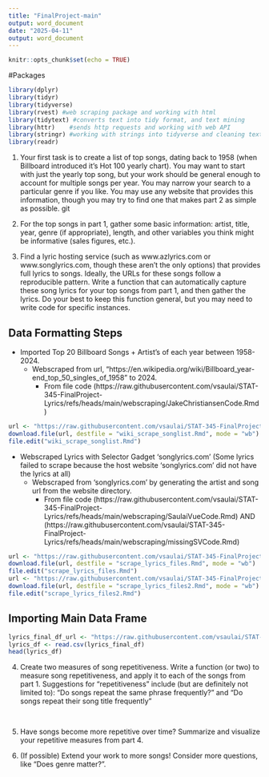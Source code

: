 ```yaml
---
title: "FinalProject-main"
output: word_document
date: "2025-04-11"
output: word_document
---
```


```r
knitr::opts_chunk$set(echo = TRUE)
```

#Packages

```r
library(dplyr)
library(tidyr)
library(tidyverse)
library(rvest) #web scraping package and working with html
library(tidytext) #converts text into tidy format, and text mining
library(httr)    #sends http requests and working with web API
library(stringr) #working with strings into tidyverse and cleaning text strings
library(readr)
```

1. Your first task is to create a list of top songs, dating back to 1958 (when Billboard introduced it's Hot 100 yearly chart). You may want to start with just the yearly top song, but your work should be general enough to account for multiple songs per year. You may narrow your search to a particular genre if you like. You may use any website that provides this information, though you may try to find one that makes part 2 as simple as possible.
git 

2. For the top songs in part 1, gather some basic information: artist, title, year, genre (if appropriate), length, and other variables you think might be informative (sales figures, etc.).

3. Find a lyric hosting service (such as www.azlyrics.com or www.songlyrics.com, though these aren't the only options) that provides full lyrics to songs. Ideally, the URLs for these songs follow a reproducible pattern. Write a function that can automatically capture these song lyrics for your top songs from part 1, and then gather the lyrics. Do your best to keep this function general, but you may need to write code for specific instances.

## Data Formatting Steps
- Imported Top 20 Billboard Songs + Artist's of each year between 1958-2024.
    - Webscraped from url, "https://en.wikipedia.org/wiki/Billboard_year-end_top_50_singles_of_1958" to 2024. 
        - From file code (https://raw.githubusercontent.com/vsaulai/STAT-345-FinalProject-Lyrics/refs/heads/main/webscraping/JakeChristiansenCode.Rmd)
        
```r
url <- "https://raw.githubusercontent.com/vsaulai/STAT-345-FinalProject-Lyrics/refs/heads/main/webscraping/JakeChristiansenCode.Rmd"
download.file(url, destfile = "wiki_scrape_songlist.Rmd", mode = "wb")
file.edit("wiki_scrape_songlist.Rmd")
```

- Webscraped Lyrics with Selector Gadget 'songlyrics.com' (Some lyrics failed to scrape because the host website 'songlyrics.com' did not have the lyrics at all)
    - Webscraped from 'songlyrics.com' by generating the artist and song url from the website directory.
        - From file code (https://raw.githubusercontent.com/vsaulai/STAT-345-FinalProject-Lyrics/refs/heads/main/webscraping/SaulaiVueCode.Rmd) AND (https://raw.githubusercontent.com/vsaulai/STAT-345-FinalProject-Lyrics/refs/heads/main/webscraping/missingSVCode.Rmd)
        
```r
url <- "https://raw.githubusercontent.com/vsaulai/STAT-345-FinalProject-Lyrics/refs/heads/main/webscraping/SaulaiVueCode.Rmd"
download.file(url, destfile = "scrape_lyrics_files.Rmd", mode = "wb")
file.edit("scrape_lyrics_files.Rmd")
url <- "https://raw.githubusercontent.com/vsaulai/STAT-345-FinalProject-Lyrics/refs/heads/main/webscraping/missingSVCode.Rmd"
download.file(url, destfile = "scrape_lyrics_files2.Rmd", mode = "wb")
file.edit("scrape_lyrics_files2.Rmd")
```

## Importing Main Data Frame

```r
lyrics_final_df_url <- "https://raw.githubusercontent.com/vsaulai/STAT-345-FinalProject-Lyrics/refs/heads/main/final_lyrics_df.csv"
lyrics_df <- read.csv(lyrics_final_df)
head(lyrics_df)
```

4. Create two measures of song repetitiveness. Write a function (or two) to measure song repetitiveness, and apply it to each of the songs from part 1. Suggestions for "repetitiveness" include (but are definitely not limited to): "Do songs repeat the same phrase frequently?" and "Do songs repeat their song title frequently"

```r


```

##


5. Have songs become more repetitive over time? Summarize and visualize your repetitive measures from part 4. 


6. (If possible) Extend your work to more songs! Consider more questions, like "Does genre matter?".


```r

```
